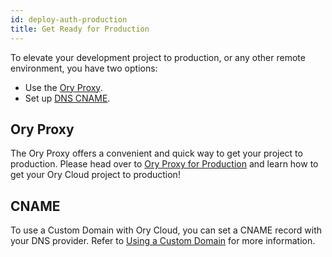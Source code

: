 ```yaml
---
id: deploy-auth-production
title: Get Ready for Production
---
```


To elevate your development project to production, or any other remote
environment, you have two options:

- Use the [Ory Proxy](#ory-proxy).
- Set up [DNS CNAME](#cname).

## Ory Proxy

The Ory Proxy offers a convenient and quick way to get your project to
production. Please head over to
[Ory Proxy for Production](../guides/cli/proxy-and-tunnel) and
learn how to get your Ory Cloud project to production!

## CNAME

To use a Custom Domain with Ory Cloud, you can set a CNAME record with your DNS
provider. Refer to [Using a Custom Domain](../guides/custom-domains.mdx) for
more information.
